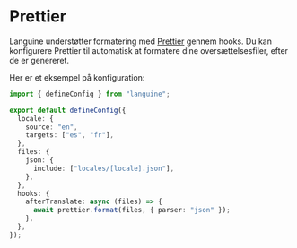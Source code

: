 # Prettier

Languine understøtter formatering med [Prettier](https://prettier.io/) gennem hooks. Du kan konfigurere Prettier til automatisk at formatere dine oversættelsesfiler, efter de er genereret.

Her er et eksempel på konfiguration:

```typescript title="languine.config.ts"
import { defineConfig } from "languine";

export default defineConfig({
  locale: {
    source: "en",
    targets: ["es", "fr"],
  },
  files: {
    json: {
      include: ["locales/[locale].json"],
    },
  },
  hooks: {
    afterTranslate: async (files) => {
      await prettier.format(files, { parser: "json" });
    },
  },
});
```